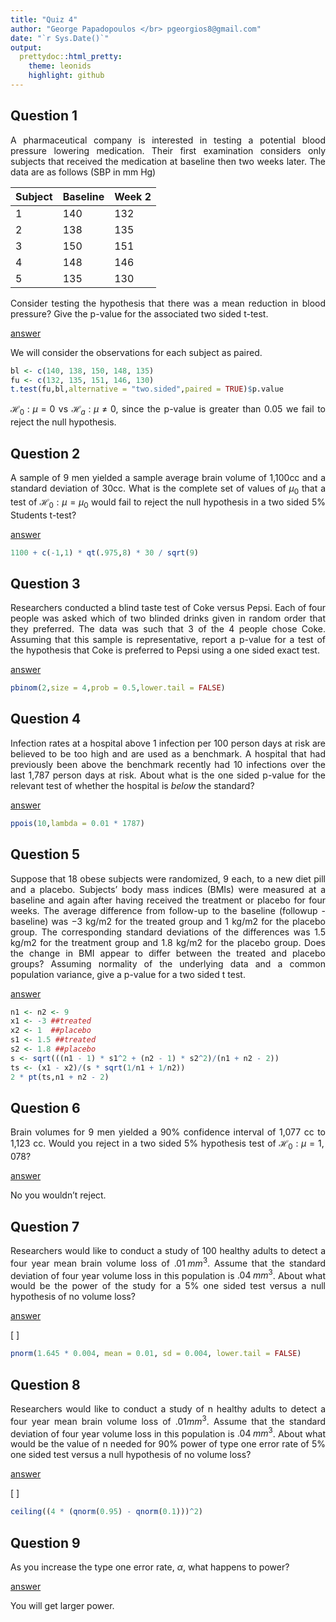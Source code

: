```yaml
---
title: "Quiz 4"
author: "George Papadopoulos </br> pgeorgios8@gmail.com"
date: "`r Sys.Date()`"
output:
  prettydoc::html_pretty:
    theme: leonids
    highlight: github
---
```

<style>body{text-align: justify}</style>

## Question 1

A pharmaceutical company is interested in testing a potential blood pressure lowering medication.
Their first examination considers only subjects that received the medication at baseline then two weeks later.
The data are as follows (SBP in mm Hg)

|Subject|Baseline|Week 2|
|:------|:-------|:-----|
|1	    |140     |132   |
|2      |138     |135   |
|3	    |150	 |151   |
|4	    |148     |146   |
|5	    |135	 |130   |

Consider testing the hypothesis that there was a mean reduction in blood pressure?
Give the p-value for the associated two sided t-test.

<u>answer</u>

We will consider the observations for each subject as paired.

```r
bl <- c(140, 138, 150, 148, 135)
fu <- c(132, 135, 151, 146, 130)
t.test(fu,bl,alternative = "two.sided",paired = TRUE)$p.value
```

$\mathcal{H}_{0}:\mu=0$ vs $\mathcal{H}_{a}:\mu\neq0$, since the p-value is greater than 0.05 
we fail to reject the null hypothesis.

## Question 2

A sample of 9 men yielded a sample average brain volume of 1,100cc and a standard deviation of 30cc. What is the
complete set of values of $\mu_0$ that a test of $\mathcal{H}_{0}:\mu=\mu_{0}$ would fail to reject the null
hypothesis in a two sided 5% Students t-test?

<u>answer</u>

```r
1100 + c(-1,1) * qt(.975,8) * 30 / sqrt(9)
```

## Question 3

Researchers conducted a blind taste test of Coke versus Pepsi. Each of four people was asked which of two blinded
drinks given in random order that they preferred. The data was such that 3 of the 4 people chose Coke. Assuming that
this sample is representative, report a p-value for a test of the hypothesis that Coke is preferred to Pepsi using a
one sided exact test.

<u>answer</u>

```r
pbinom(2,size = 4,prob = 0.5,lower.tail = FALSE)
```

## Question 4

Infection rates at a hospital above 1 infection per 100 person days at risk are believed to be
too high and are used as a benchmark. A hospital that had previously been above the benchmark
recently had 10 infections over the last 1,787 person days at risk. About what is the one sided
p-value for the relevant test of whether the hospital is *below* the standard? 

<u>answer</u>

```r
ppois(10,lambda = 0.01 * 1787)
```

## Question 5

Suppose that 18 obese subjects were randomized, 9 each, to a new diet pill and a placebo. Subjects’
body mass indices (BMIs) were measured at a baseline and again after having received the treatment
or placebo for four weeks. The average difference from follow-up to the baseline (followup - baseline)
was −3 kg/m2 for the treated group and 1 kg/m2 for the placebo group. The corresponding standard
deviations of the differences was 1.5 kg/m2 for the treatment group and 1.8 kg/m2 for the placebo group.
Does the change in BMI appear to differ between the treated and placebo groups?  Assuming normality of 
the underlying data and a common population variance, give a p-value for a two sided t test.

<u>answer</u>

```r
n1 <- n2 <- 9
x1 <- -3 ##treated
x2 <- 1  ##placebo
s1 <- 1.5 ##treated
s2 <- 1.8 ##placebo
s <- sqrt(((n1 - 1) * s1^2 + (n2 - 1) * s2^2)/(n1 + n2 - 2))
ts <- (x1 - x2)/(s * sqrt(1/n1 + 1/n2))
2 * pt(ts,n1 + n2 - 2)
```

## Question 6

Brain volumes for 9 men yielded a 90% confidence interval of 1,077 cc to 1,123 cc.
Would you reject in a two sided 5% hypothesis test of $\mathcal{H}_{0}: \mu = 1,078$?

<u>answer</u>

No you wouldn't reject.

## Question 7

Researchers would like to conduct a study of 100 healthy adults to detect a four year mean brain
volume loss of $.01\;mm^3$. Assume that the standard  deviation of four year volume loss in this
population is  $.04\;mm^3$. About what would be the power of the study for a $5\%$ 
one sided test versus a null hypothesis of no volume loss?

<u>answer</u>

\[
\begin{eqnarray*}
\mathbb{P}\left(\frac{\overline{X_{\Delta}}}{\frac{\sigma_{\Delta}}{\sqrt{n}}}>\textbf{q}_{norm}(.95)\bigg|\mu_{\Delta} = 0.01\right) &=& 
\mathbb{P}\left(\frac{\overline{X_{\Delta}}-0.01}{\frac{\sigma_{\Delta}}{\sqrt{n}}}>1.645 -
\frac{0.01}{\frac{\sigma_{\Delta}}{\sqrt{n}}}\bigg|\mu_{\Delta} 
= 0.01\right)\\
&=&\mathbb{P}\left(\mathbb{Z} > 1.645 - \frac{.01}{\frac{.04}{\sqrt{100}}}\bigg|\mu_{\Delta} 
= 0.01\right) \\
&=& \mathbb{P}\left(\mathbb{Z}>-.855\right) \\
&\approx& .8 
\end{eqnarray*}
\]

```r
pnorm(1.645 * 0.004, mean = 0.01, sd = 0.004, lower.tail = FALSE)
```


## Question 8

Researchers would like to conduct a study of n healthy adults to detect a four year mean brain
volume loss of $.01 mm^3$. Assume that the standard deviation of four year volume loss in this population is 
$.04\;mm^3$. About what would be the value of n needed for $90\%$ power of type one error 
rate of $5\%$ one sided test versus a null hypothesis of no volume loss?

<u>answer</u>

\[
\begin{eqnarray*}
\mathbb{P}\left(\frac{\overline{X_{\Delta}}}{\frac{\sigma_{\Delta}}{\sqrt{n}}}>\textbf{q}_{norm}(.95)\bigg|\mu_{\Delta} = 0.01\right) &=& 0.9\\
\mathbb{P}\left(\frac{\overline{X_{\Delta}}-0.01}{\frac{\sigma_{\Delta}}{\sqrt{n}}}>1.645 -
\frac{0.01}{\frac{\sigma_{\Delta}}{\sqrt{n}}}\bigg|\mu_{\Delta} = 0.01\right) &=& 0.9\\
\mathbb{P}\left(\mathbb{Z} > 1.645 - \frac{\sqrt{n}}{4}\right) &=& 0.9 \\
1.645 - \frac{\sqrt{n}}{4} &=& \textbf{q}_{norm}(.1) \\
n &=& 16(\textbf{q}_{norm}(.1)+1.645)^2
\end{eqnarray*}
\]

```r
ceiling((4 * (qnorm(0.95) - qnorm(0.1)))^2)
```

## Question 9

As you increase the type one error rate, $\alpha$, what happens to power?

<u>answer</u>

You will get larger power.
